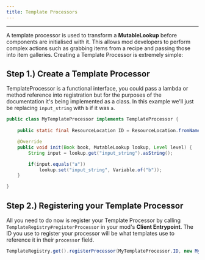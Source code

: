 ```yaml
---
title: Template Processors
---
```

---
A template processor is used to transform a **MutableLookup** before components are initialised with it. This allows mod developers to perform complex actions such as grabbing items from a recipe and passing those into item galleries. Creating a Template Processor is extremely simple:

## Step 1.) Create a Template Processor

TemplateProcessor is a functional interface, you could pass a lambda or method reference into registration but for the purposes of the documentation it's being implemented as a class. In this example we'll just be replacing `input_string` with `b` if it was `a`.

```java
public class MyTemplateProcessor implements TemplateProcessor {
    
    public static final ResourceLocation ID = ResourceLocation.fromNamespaceAndPath("mymod", "myprocessor");

    @Override
    public void init(Book book, MutableLookup lookup, Level level) {
        String input = lookup.get("input_string").asString();

        if(input.equals("a"))
            lookup.set("input_string", Variable.of("b"));
    }

}
```

## Step 2.) Registering your Template Processor

All you need to do now is register your Template Processor by calling `TemplateRegistry#registerProcessor` in your mod's **Client Entrypoint**. The ID you use to register your processor will be what templates use to reference it in their `processor` field.

```java
TemplateRegistry.get().registerProcessor(MyTemplateProcessor.ID, new MyTemplateProcessor());
```
